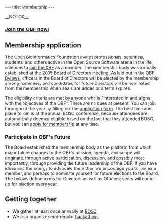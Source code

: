---
title: Membership
---

__NOTOC__
=== [https://docs.google.com/forms/d/e/1FAIpQLSflxafcgc7BOLEgppy3h_yMWCIkV_9lJB3Z0a0Y2cJ63sRK-Q/viewform Join the OBF now!] ===

== Membership application ==
The Open Bioinformatics Foundation invites professionals, scientists, students, and others active in the Open Source Software arena in the life sciences to [https://docs.google.com/forms/d/1aybVPb8F0pG6TNdUH0_BxMhOmfkQ-ARB4iun16mv6Ow/viewform join the OBF] as a member. The membership body was formally established at the [[Minutes:2005_BOSC_Meeting|2005 Board of Directors]] meeting. As laid out in the [[:File:OBF-Bylaws.pdf|OBF Bylaws]], officers in the Board of Directors will be elected by the membership among nominees, and candidates for future Directors will be nominated from the membership when seats are added or a term expires.

The eligibility criteria are met by anyone who is &quot;interested in and aligns with the objectives of the OBF&quot;. There are no dues at present. You can join throughout the year by filling out the [https://docs.google.com/forms/d/1aybVPb8F0pG6TNdUH0_BxMhOmfkQ-ARB4iun16mv6Ow/viewform application form]. The best time and place to join is at the annual BOSC conference, because attendees are automatically deemed eligible based on the fact that they attended BOSC, but you can  [https://docs.google.com/forms/d/e/1FAIpQLSflxafcgc7BOLEgppy3h_yMWCIkV_9lJB3Z0a0Y2cJ63sRK-Q/viewform apply for membership] at any time.

=== Participate in OBF's Future ===
The Board established the membership body as the platform from which major future changes to the OBF's mission, agenda, and scope will originate, through active participation, discussion, and possibly most importantly, through providing the future leadership of the OBF. If you have ideas and the energy to advocate them then we encourage you to join as a member, and perhaps to nominate yourself for future elections to the Board. The bylaws define terms for Directors as well as Officers; seats will come up for election every year.

==Getting together==
* We gather at least once annually at [[BOSC]] 
* We also organize semi-regular [[hackathon]]s